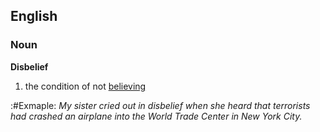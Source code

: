 ==English==
===Noun===
'''Disbelief'''

#the condition of not [[believing]]
:#Exmaple: ''My sister cried out in disbelief when she heard that terrorists had crashed an airplane into the World Trade Center in New York City.''